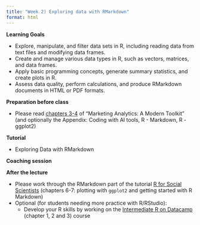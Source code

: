 ```yaml
---
title: "Week 2) Exploring data with RMarkdown"
format: html
---
```


<!--__Obtain business and data understanding, and explore data in R__-->

__Learning Goals__

- Explore, manipulate, and filter data sets in R, including reading data from text files and modifying data frames.
- Create and manage various data types in R, such as vectors, matrices, and data frames.
- Apply basic programming concepts, generate summary statistics, and create plots in R.
- Assess data quality, perform calculations, and produce RMarkdown documents in HTML or PDF formats.

__Preparation before class__

- Please read [chapters 3-4](https://dprep-book.hannesdatta.com/) of "Marketing Analytics: A Modern Toolkit" (and optionally the Appendix: Coding with AI tools, R - Markdown, R - ggplot2)

__Tutorial__

- Exploring Data with RMarkdown <!--(view [slides](tutorial/tutorial.html), view [complete tutorial](tutorial/intro-to-r.html))-->

__Coaching session__

__After the lecture__


- Please work through the RMarkdown part of the tutorial [R for Social Scientists](https://datacarpentry.org/r-socialsci/) (chapters 6-7: plotting with `ggplot2` and getting started with R Markdown)
- Optional (for students needing more practice with R/RStudio): 
  - Develop your R skills by working on the [Intermediate R on Datacamp](https://www.datacamp.com/courses/intermediate-r) (chapter 1, 2 and 3) course

